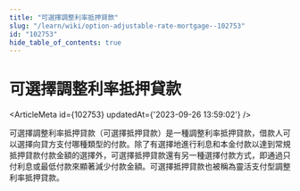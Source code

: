 ```yaml
---
title: "可選擇調整利率抵押貸款"
slug: "/learn/wiki/option-adjustable-rate-mortgage--102753"
id: "102753"
hide_table_of_contents: true
---
```



# 可選擇調整利率抵押貸款

<ArticleMeta id={102753} updatedAt={'2023-09-26 13:59:02'} />
<div className='border-solid border-b border-t-0 my-4 border-[var(--ifm-color-gray-300)]' />

可選擇調整利率抵押貸款（可選擇抵押貸款）是一種調整利率抵押貸款，借款人可以選擇向貸方支付哪種類型的付款。除了有選擇地進行利息和本金付款以達到常規抵押貸款付款金額的選擇外，可選擇抵押貸款還有另一種選擇付款方式，即通過只付利息或最低付款來顯著減少付款金額。可選擇抵押貸款也被稱為靈活支付型調整利率抵押貸款。
